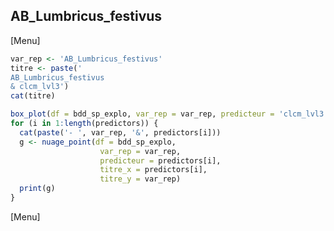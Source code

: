 ##  AB_Lumbricus_festivus
[Menu]
```r
var_rep <- 'AB_Lumbricus_festivus'
titre <- paste('
AB_Lumbricus_festivus
& clcm_lvl3')
cat(titre)

box_plot(df = bdd_sp_explo, var_rep = var_rep, predicteur = 'clcm_lvl3', titre_x = 'clcm_lvl3', titre_y = var_rep)
for (i in 1:length(predictors)) {
  cat(paste('- ', var_rep, '&', predictors[i]))
  g <- nuage_point(df = bdd_sp_explo,
                    var_rep = var_rep,
                    predicteur = predictors[i],
                    titre_x = predictors[i],
                    titre_y = var_rep)
  print(g)
}
```
[Menu] 



